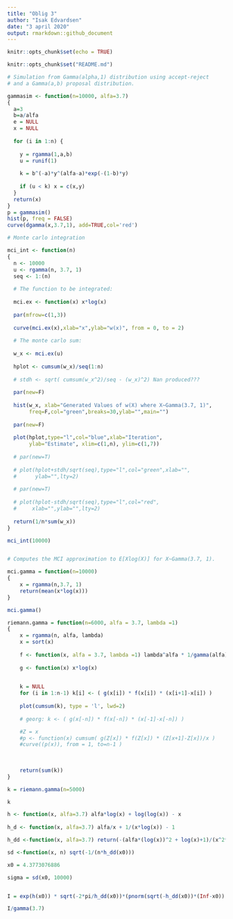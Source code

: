 ```yaml
---
title: "Oblig 3"
author: "Isak Edvardsen"
date: "3 april 2020"
output: rmarkdown::github_document
---
```



```r
knitr::opts_chunk$set(echo = TRUE)
```

```r
knitr::opts_chunk$set("README.md")
```


```r

# Simulation from Gamma(alpha,1) distribution using accept-reject 
# and a Gamma(a,b) proposal distribution.

gammasim <- function(n=10000, alfa=3.7) 
{
  a=3
  b=a/alfa
  e = NULL
  x = NULL
  
  for (i in 1:n) {
    
    y = rgamma(1,a,b)
    u = runif(1)
    
    k = b^(-a)*y^(alfa-a)*exp(-(1-b)*y)
      
    if (u < k) x = c(x,y)
  }
  return(x)
}
p = gammasim()
hist(p, freq = FALSE)
curve(dgamma(x,3.7,1), add=TRUE,col='red')
```



```r

# Monte carlo integration

mci_int <- function(n) 
{
  n <- 10000 
  u <- rgamma(n, 3.7, 1)
  seq <- 1:(n)
  
  # The function to be integrated:
  
  mci.ex <- function(x) x*log(x)
  
  par(mfrow=c(1,3))
  
  curve(mci.ex(x),xlab="x",ylab="w(x)", from = 0, to = 2)
  
  # The monte carlo sum:
  
  w_x <- mci.ex(u)
  
  hplot <- cumsum(w_x)/seq(1:n)
  
  # stdh <- sqrt( cumsum(w_x^2)/seq - (w_x)^2) Nan produced???
  
  par(new=F)
  
  hist(w_x, xlab="Generated Values of w(X) where X~Gamma(3.7, 1)",
       freq=F,col="green",breaks=30,ylab="",main="")
  
  par(new=F)
  
  plot(hplot,type="l",col="blue",xlab="Iteration",
       ylab="Estimate", xlim=c(1,n), ylim=c(1,7))
  
  # par(new=T)
  
  # plot(hplot+stdh/sqrt(seq),type="l",col="green",xlab="",
  #      ylab="",lty=2)
  
  # par(new=T)
  
  # plot(hplot-stdh/sqrt(seq),type="l",col="red",
  #     xlab="",ylab="",lty=2)
  
  return(1/n*sum(w_x))  
}

mci_int(10000)



```


```r

# Computes the MCI approximation to E[Xlog(X)] for X~Gamma(3.7, 1).

mci.gamma = function(n=10000)
{	
	x = rgamma(n,3.7, 1)
	return(mean(x*log(x)))
}

mci.gamma()

```



```r

riemann.gamma = function(n=6000, alfa = 3.7, lambda =1)
{	
	x = rgamma(n, alfa, lambda)
	x = sort(x)
	
	f <- function(x, alfa = 3.7, lambda =1) lambda^alfa * 1/gamma(alfa)*x^(alfa-1)*exp(-lambda*x)
	  
	g <- function(x) x*log(x)
	

	k = NULL
	for (i in 1:n-1) k[i] <- ( g(x[i]) * f(x[i]) * (x[i+1]-x[i]) )
	
	plot(cumsum(k), type = 'l', lwd=2)
	
	# georg: k <- ( g(x[-n]) * f(x[-n]) * (x[-1]-x[-n]) )

	#Z = x
	#p <- function(x) cumsum( g(Z[x]) * f(Z[x]) * (Z[x+1]-Z[x])/x )
	#curve((p(x)), from = 1, to=n-1 )
	
	
	
	return(sum(k))
}

k = riemann.gamma(n=5000)

k

```








```r

h <- function(x, alfa=3.7) alfa*log(x) + log(log(x)) - x 
  
h_d <- function(x, alfa=3.7) alfa/x + 1/(x*log(x)) - 1

h_dd <-function(x, alfa=3.7) return(-(alfa*(log(x))^2 + log(x)+1)/(x^2*(log(x))^2))

sd <-function(x, n) sqrt(-1/(n*h_dd(x0)))

x0 = 4.3773076886

sigma = sd(x0, 10000)


I = exp(h(x0)) * sqrt(-2*pi/h_dd(x0))*(pnorm(sqrt(-h_dd(x0))*(Inf-x0)) - pnorm(sqrt(-h_dd(x0))*(0-x0)))

I/gamma(3.7)

```